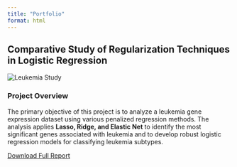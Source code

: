 ```yaml
---
title: "Portfolio"
format: html
---
```



 
<div class="project-card">
  <h2>Comparative Study of Regularization Techniques in Logistic Regression</h2>
  <img src="images/leukemia_project.png" alt="Leukemia Study">
  <p>


### **Project Overview**  
The primary objective of this project is to analyze a leukemia gene expression dataset using various penalized regression methods. The analysis applies **Lasso, Ridge, and Elastic Net** to identify the most significant genes associated with leukemia and to develop robust logistic regression models for classifying leukemia subtypes.
  </p>

<a href="Leukemia Study.pdf" class="btn"> Download Full Report</a>
</div>


